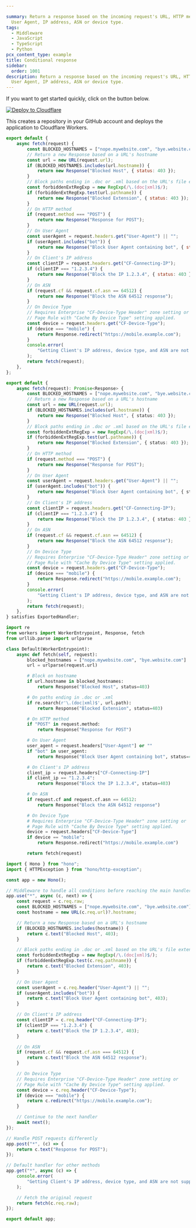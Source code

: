 ```yaml
---

summary: Return a response based on the incoming request's URL, HTTP method,
  User Agent, IP address, ASN or device type.
tags:
  - Middleware
  - JavaScript
  - TypeScript
  - Python
pcx_content_type: example
title: Conditional response
sidebar:
  order: 1001
description: Return a response based on the incoming request's URL, HTTP method,
  User Agent, IP address, ASN or device type.
---
```


If you want to get started quickly, click on the button below.

[![Deploy to Cloudflare](https://deploy.workers.cloudflare.com/button)](https://deploy.workers.cloudflare.com/?url=https://github.com/cloudflare/docs-examples/tree/main/workers/conditional-response)

This creates a repository in your GitHub account and deploys the application to Cloudflare Workers.


<Tabs syncKey="workersExamples"> <TabItem label="JavaScript" icon="seti:javascript">

```js
export default {
	async fetch(request) {
		const BLOCKED_HOSTNAMES = ["nope.mywebsite.com", "bye.website.com"];
		// Return a new Response based on a URL's hostname
		const url = new URL(request.url);
		if (BLOCKED_HOSTNAMES.includes(url.hostname)) {
			return new Response("Blocked Host", { status: 403 });
		}
		// Block paths ending in .doc or .xml based on the URL's file extension
		const forbiddenExtRegExp = new RegExp(/\.(doc|xml)$/);
		if (forbiddenExtRegExp.test(url.pathname)) {
			return new Response("Blocked Extension", { status: 403 });
		}
		// On HTTP method
		if (request.method === "POST") {
			return new Response("Response for POST");
		}
		// On User Agent
		const userAgent = request.headers.get("User-Agent") || "";
		if (userAgent.includes("bot")) {
			return new Response("Block User Agent containing bot", { status: 403 });
		}
		// On Client's IP address
		const clientIP = request.headers.get("CF-Connecting-IP");
		if (clientIP === "1.2.3.4") {
			return new Response("Block the IP 1.2.3.4", { status: 403 });
		}
		// On ASN
		if (request.cf && request.cf.asn == 64512) {
			return new Response("Block the ASN 64512 response");
		}
		// On Device Type
		// Requires Enterprise "CF-Device-Type Header" zone setting or
		// Page Rule with "Cache By Device Type" setting applied.
		const device = request.headers.get("CF-Device-Type");
		if (device === "mobile") {
			return Response.redirect("https://mobile.example.com");
		}
		console.error(
			"Getting Client's IP address, device type, and ASN are not supported in playground. Must test on a live worker",
		);
		return fetch(request);
	},
};
```

</TabItem> <TabItem label="TypeScript" icon="seti:typescript">

```ts
export default {
	async fetch(request): Promise<Response> {
		const BLOCKED_HOSTNAMES = ["nope.mywebsite.com", "bye.website.com"];
		// Return a new Response based on a URL's hostname
		const url = new URL(request.url);
		if (BLOCKED_HOSTNAMES.includes(url.hostname)) {
			return new Response("Blocked Host", { status: 403 });
		}
		// Block paths ending in .doc or .xml based on the URL's file extension
		const forbiddenExtRegExp = new RegExp(/\.(doc|xml)$/);
		if (forbiddenExtRegExp.test(url.pathname)) {
			return new Response("Blocked Extension", { status: 403 });
		}
		// On HTTP method
		if (request.method === "POST") {
			return new Response("Response for POST");
		}
		// On User Agent
		const userAgent = request.headers.get("User-Agent") || "";
		if (userAgent.includes("bot")) {
			return new Response("Block User Agent containing bot", { status: 403 });
		}
		// On Client's IP address
		const clientIP = request.headers.get("CF-Connecting-IP");
		if (clientIP === "1.2.3.4") {
			return new Response("Block the IP 1.2.3.4", { status: 403 });
		}
		// On ASN
		if (request.cf && request.cf.asn == 64512) {
			return new Response("Block the ASN 64512 response");
		}
		// On Device Type
		// Requires Enterprise "CF-Device-Type Header" zone setting or
		// Page Rule with "Cache By Device Type" setting applied.
		const device = request.headers.get("CF-Device-Type");
		if (device === "mobile") {
			return Response.redirect("https://mobile.example.com");
		}
		console.error(
			"Getting Client's IP address, device type, and ASN are not supported in playground. Must test on a live worker",
		);
		return fetch(request);
	},
} satisfies ExportedHandler;
```

</TabItem> <TabItem label="Python" icon="seti:python">

```py
import re
from workers import WorkerEntrypoint, Response, fetch
from urllib.parse import urlparse

class Default(WorkerEntrypoint):
    async def fetch(self, request):
        blocked_hostnames = ["nope.mywebsite.com", "bye.website.com"]
        url = urlparse(request.url)

        # Block on hostname
        if url.hostname in blocked_hostnames:
            return Response("Blocked Host", status=403)

        # On paths ending in .doc or .xml
        if re.search(r'\.(doc|xml)$', url.path):
            return Response("Blocked Extension", status=403)

        # On HTTP method
        if "POST" in request.method:
            return Response("Response for POST")

        # On User Agent
        user_agent = request.headers["User-Agent"] or ""
        if "bot" in user_agent:
            return Response("Block User Agent containing bot", status=403)

        # On Client's IP address
        client_ip = request.headers["CF-Connecting-IP"]
        if client_ip == "1.2.3.4":
            return Response("Block the IP 1.2.3.4", status=403)

        # On ASN
        if request.cf and request.cf.asn == 64512:
            return Response("Block the ASN 64512 response")

        # On Device Type
        # Requires Enterprise "CF-Device-Type Header" zone setting or
        # Page Rule with "Cache By Device Type" setting applied.
        device = request.headers["CF-Device-Type"]
        if device == "mobile":
            return Response.redirect("https://mobile.example.com")

        return fetch(request)
```

</TabItem> <TabItem label="Hono" icon="seti:typescript">

```ts
import { Hono } from "hono";
import { HTTPException } from "hono/http-exception";

const app = new Hono();

// Middleware to handle all conditions before reaching the main handler
app.use("*", async (c, next) => {
	const request = c.req.raw;
	const BLOCKED_HOSTNAMES = ["nope.mywebsite.com", "bye.website.com"];
	const hostname = new URL(c.req.url)?.hostname;

	// Return a new Response based on a URL's hostname
	if (BLOCKED_HOSTNAMES.includes(hostname)) {
		return c.text("Blocked Host", 403);
	}

	// Block paths ending in .doc or .xml based on the URL's file extension
	const forbiddenExtRegExp = new RegExp(/\.(doc|xml)$/);
	if (forbiddenExtRegExp.test(c.req.pathname)) {
		return c.text("Blocked Extension", 403);
	}

	// On User Agent
	const userAgent = c.req.header("User-Agent") || "";
	if (userAgent.includes("bot")) {
		return c.text("Block User Agent containing bot", 403);
	}

	// On Client's IP address
	const clientIP = c.req.header("CF-Connecting-IP");
	if (clientIP === "1.2.3.4") {
		return c.text("Block the IP 1.2.3.4", 403);
	}

	// On ASN
	if (request.cf && request.cf.asn === 64512) {
		return c.text("Block the ASN 64512 response");
	}

	// On Device Type
	// Requires Enterprise "CF-Device-Type Header" zone setting or
	// Page Rule with "Cache By Device Type" setting applied.
	const device = c.req.header("CF-Device-Type");
	if (device === "mobile") {
		return c.redirect("https://mobile.example.com");
	}

	// Continue to the next handler
	await next();
});

// Handle POST requests differently
app.post("*", (c) => {
	return c.text("Response for POST");
});

// Default handler for other methods
app.get("*", async (c) => {
	console.error(
		"Getting Client's IP address, device type, and ASN are not supported in playground. Must test on a live worker",
	);

	// Fetch the original request
	return fetch(c.req.raw);
});

export default app;
```

</TabItem> </Tabs>

